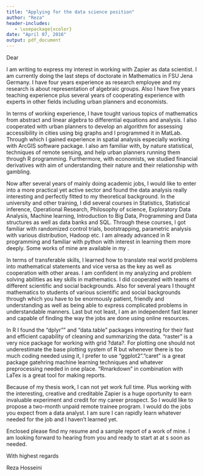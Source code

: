 ---
title: "Applying for the data science position"
author: "Reza"
header-includes:
   - \usepackage{xcolor}
date: "April 07, 2016"
output: pdf_document
---

Dear 

I am writing to express my interest in working with Zapier as data scientist. I am currently doing the last steps of doctorate in Mathematics in FSU Jena Germany. I have four years experience as research employee and my research is about representation of algebraic groups. Also I have five years teaching experience plus several years of cooperating experience with experts in other fields including urban planners and economists.

In terms of working experience, I have tought various topics of mathematics from abstract and linear algebra to differential equations and analysis. I also cooperated with urban planners to develop an algorithm for assessing accessibility in cities using big graphs and I programmed it in MatLab. Through which I gained experience in spatial analysis especially working with ArcGIS software package. I also am familiar with, by nature statistical, techniques of remote sensing, and help urban planners running them through R programming. Furthermore, with economists, we studied financial derivatives with aim of understanding their nature and their relationship with gambling.

Now after several years of mainly doing academic jobs, I would like to enter into a more practical yet active sector and found the data analysis really interesting and perfectly fitted to my theoretical background. In the university and other training, I did several courses in Statistics, Statistical inference, Operational Research, Philosophy of science, Exploratory Data Analysis,  Machine learning, Introduction to Big Data, Programming and Data structures as well as data banks and SQL. Through these courses, I got familiar with randomized control trials, bootstrapping, parametric analysis with various distribution, Hadoop etc. I am already advanced in R programming and familiar with python with interest in learning them more deeply. Some works of mine are available in my [\textcolor{blue}{\underline{github page}}](https://github.com/srhumir). 

In terms of transferable skills, I learned how to translate real world problems into mathematical statements and vice versa as the key as well as cooperation with other areas. I am confident in my analyzing and problem solving abilities as key skills in mathematics. I did cooperated with teams of different scientific and social backgrounds. Also for several years I thought mathematics to students of various scientific and social backgrounds through which you have to be enormously patient, friendly and understanding as well as being able to express complicated problems in understandable manners. Last but not least, I am an independent fast leaner and capable of finding the way the jobs are done using online resources.


In R I found the "dplyr"" and "data.table" packages interesting for their fast and efficient capability of cleaning and summarizing the data. "raster" is a very nice package for working with grid ?data?. For plotting one should not underestimate the base plotting system of R but whenever there is too much coding needed using it, I prefer to use "ggplot2"."caret" is a great package gatehring machine learning techniques and whatever preprocessing needed in one place. "Rmarkdown" in combination with LaTex is a great tool for making reports. 


Because of my thesis work, I can not yet work full time.  Plus working with the interesting, creative and creditable Zapier is a huge oportunity to earn invaluable experiment and credit for my career prospect. So I would like to propose a two-month unpaid remote trainee program. I would do the jobs you expect from a data analyst. I am sure I can rapidly learn whatever needed for the job and I haven't learned yet.

Enclosed please find my resume and a sample report of a work of mine. I am looking forward to hearing from you and ready to start at at s soon as needed.


With highest regards

Reza Hosseini
